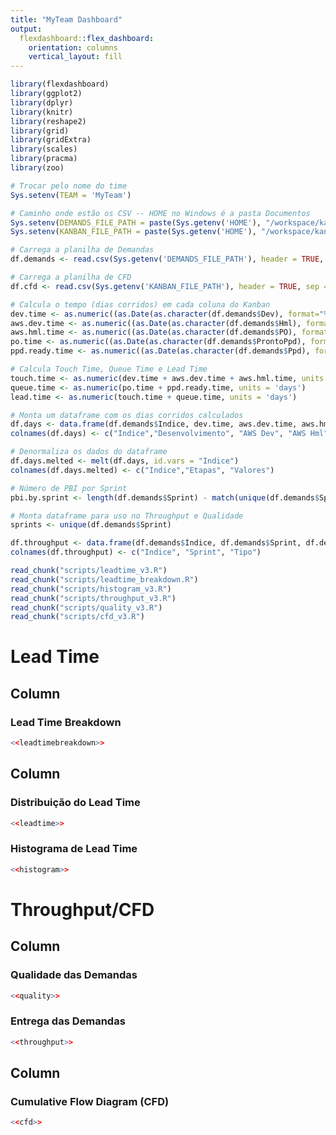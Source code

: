 ```yaml
---
title: "MyTeam Dashboard"
output: 
  flexdashboard::flex_dashboard:
    orientation: columns
    vertical_layout: fill
---
```


```r
library(flexdashboard)
library(ggplot2)
library(dplyr)
library(knitr)
library(reshape2)
library(grid)
library(gridExtra)
library(scales)
library(pracma)
library(zoo)

# Trocar pelo nome do time
Sys.setenv(TEAM = 'MyTeam')

# Caminho onde estão os CSV -- HOME no Windows é a pasta Documentos
Sys.setenv(DEMANDS_FILE_PATH = paste(Sys.getenv('HOME'), "/workspace/kanban-metrics-R/metrics/", Sys.getenv('TEAM'), "_demandas.csv", sep = ''))
Sys.setenv(KANBAN_FILE_PATH = paste(Sys.getenv('HOME'), "/workspace/kanban-metrics-R/metrics/", Sys.getenv('TEAM'), "_kanban.csv", sep = ''))

# Carrega a planilha de Demandas
df.demands <- read.csv(Sys.getenv('DEMANDS_FILE_PATH'), header = TRUE, sep = ',')

# Carrega a planilha de CFD
df.cfd <- read.csv(Sys.getenv('KANBAN_FILE_PATH'), header = TRUE, sep = ',')

# Calcula o tempo (dias corridos) em cada coluna do Kanban
dev.time <- as.numeric((as.Date(as.character(df.demands$Dev), format="%d/%m/%Y") - as.Date(as.character(df.demands$Inicio), format="%d/%m/%Y")), units = 'days')
aws.dev.time <- as.numeric((as.Date(as.character(df.demands$Hml), format="%d/%m/%Y") - as.Date(as.character(df.demands$Dev), format="%d/%m/%Y")), units = 'days')
aws.hml.time <- as.numeric((as.Date(as.character(df.demands$PO), format="%d/%m/%Y") - as.Date(as.character(df.demands$Hml), format="%d/%m/%Y")), units = 'days')
po.time <- as.numeric((as.Date(as.character(df.demands$ProntoPpd), format="%d/%m/%Y") - as.Date(as.character(df.demands$PO), format="%d/%m/%Y")), units = 'days')
ppd.ready.time <- as.numeric((as.Date(as.character(df.demands$Ppd), format="%d/%m/%Y") - as.Date(as.character(df.demands$ProntoPpd), format="%d/%m/%Y")), units = 'days')

# Calcula Touch Time, Queue Time e Lead Time
touch.time <- as.numeric(dev.time + aws.dev.time + aws.hml.time, units = 'days')
queue.time <- as.numeric(po.time + ppd.ready.time, units = 'days')
lead.time <- as.numeric(touch.time + queue.time, units = 'days')

# Monta um dataframe com os dias corridos calculados
df.days <- data.frame(df.demands$Indice, dev.time, aws.dev.time, aws.hml.time, po.time, ppd.ready.time)
colnames(df.days) <- c("Indice","Desenvolvimento", "AWS Dev", "AWS Hml", "Em Validação", "Pronto p/ Ppd")

# Denormaliza os dados do dataframe
df.days.melted <- melt(df.days, id.vars = "Indice")
colnames(df.days.melted) <- c("Indice","Etapas", "Valores")

# Número de PBI por Sprint
pbi.by.sprint <- length(df.demands$Sprint) - match(unique(df.demands$Sprint),rev(df.demands$Sprint)) + 1

# Monta dataframe para uso no Throughput e Qualidade
sprints <- unique(df.demands$Sprint)

df.throughput <- data.frame(df.demands$Indice, df.demands$Sprint, df.demands$Tipo)
colnames(df.throughput) <- c("Indice", "Sprint", "Tipo")

read_chunk("scripts/leadtime_v3.R")
read_chunk("scripts/leadtime_breakdown.R")
read_chunk("scripts/histogram_v3.R")
read_chunk("scripts/throughput_v3.R")
read_chunk("scripts/quality_v3.R")
read_chunk("scripts/cfd_v3.R")
```

Lead Time
=======================================================================

Column {data-width=650}
-----------------------------------------------------------------------

### Lead Time Breakdown

```r
<<leadtimebreakdown>>
```

Column {data-width=350}
-----------------------------------------------------------------------

### Distribuição do Lead Time

```r
<<leadtime>>
```

### Histograma de Lead Time

```r
<<histogram>>
```

Throughput/CFD
=======================================================================

Column {data-width=350}
-----------------------------------------------------------------------

### Qualidade das Demandas
```r
<<quality>>
```

### Entrega das Demandas
```r
<<throughput>>
```

Column {data-width=650}
-----------------------------------------------------------------------

### Cumulative Flow Diagram (CFD)
```r
<<cfd>>
```